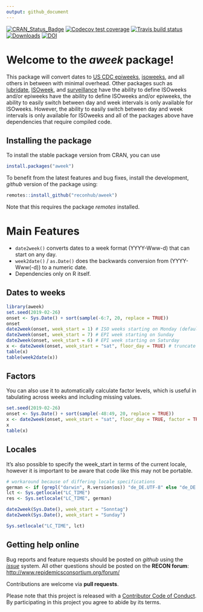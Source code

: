 ```yaml
---
output: github_document
---
```


<!-- badges: start -->

[![CRAN_Status_Badge](http://www.r-pkg.org/badges/version-ago/aweek)](https://cran.r-project.org/package=aweek) 
[![Codecov test coverage](https://codecov.io/gh/reconhub/aweek/branch/master/graph/badge.svg)](https://codecov.io/gh/reconhub/aweek?branch=master) 
[![Travis build status](https://travis-ci.org/reconhub/aweek.svg?branch=master)](https://travis-ci.org/reconhub/aweek)
[![Downloads](https://cranlogs.r-pkg.org/badges/grand-total/aweek?color=ff69b4)](https://cran.r-project.org/package=aweek)
[![DOI](https://zenodo.org/badge/172648833.svg)](https://zenodo.org/badge/latestdoi/172648833)

<!-- badges: end -->

# Welcome to the *aweek* package!

This package will convert dates to
[US CDC epiweeks](https://wwwn.cdc.gov/nndss/document/MMWR_Week_overview.pdf),
[isoweeks](http://en.wikipedia.org/wiki/ISO_week_date), and all others in
between with minimal overhead. Other packages such as
[lubridate](https://github.com/tidyverse/lubridate),
[ISOweek](https://cran.r-project.org/package=ISOweek), and
[surveillance](http://surveillance.r-forge.r-project.org/) have the ability to
define ISOweeks and/or epiweeks have the ability to define ISOweeks and/or
epiweeks, the ability to easily switch between day and week intervals is only
available for ISOweeks. However, the ability to easily switch between day and
week intervals is only available for ISOweeks and all of the packages above
have dependencies that require compiled code.

## Installing the package

To install the stable package version from CRAN, you can use

```r
install.packages("aweek")
```


To benefit from the latest features and bug fixes, install the development, *github* version of the package using:

```r
remotes::install_github("reconhub/aweek")
```

Note that this requires the package *remotes* installed.


# Main Features

 - `date2week()` converts dates to a week format (YYYY-Www-d) that can start on 
   any day. 
 - `week2date()` / `as.Date()` does the backwards conversion from (YYYY-Www(-d)) to
   a numeric date. 
 - Dependencies only on R itself.

<!-- -->

## Dates to weeks

```r

library(aweek)
set.seed(2019-02-26)
onset <- Sys.Date() + sort(sample(-6:7, 20, replace = TRUE))
onset
date2week(onset, week_start = 1) # ISO weeks starting on Monday (default)
date2week(onset, week_start = 7) # EPI week starting on Sunday
date2week(onset, week_start = 6) # EPI week starting on Saturday
x <- date2week(onset, week_start = "sat", floor_day = TRUE) # truncate to just the weeks
table(x)
table(week2date(x))
```


## Factors

You can also use it to automatically calculate factor levels, which is useful
in tabulating across weeks and including missing values. 

```r
set.seed(2019-02-26)
onset <- Sys.Date() + sort(sample(-48:49, 20, replace = TRUE))
x <- date2week(onset, week_start = "sat", floor_day = TRUE, factor = TRUE)
x
table(x)
```

## Locales

It's also possible to specify the week_start in terms of the current locale, 
however it is important to be aware that code like this may not be portable.

```r

# workaround because of differing locale specifications
german <- if (grepl("darwin", R.version$os)) "de_DE.UTF-8" else "de_DE.utf8"
lct <- Sys.getlocale("LC_TIME")
res <- Sys.setlocale("LC_TIME", german)

date2week(Sys.Date(), week_start = "Sonntag")
date2week(Sys.Date(), week_start = "Sunday")

Sys.setlocale("LC_TIME", lct)

```



## Getting help online

Bug reports and feature requests should be posted on *github* using the [*issue*](http://github.com/reconhub/aweek/issues) system. All other questions should be posted on the **RECON forum**: <br>
[http://www.repidemicsconsortium.org/forum/](http://www.repidemicsconsortium.org/forum/)

Contributions are welcome via **pull requests**.

Please note that this project is released with a [Contributor Code of Conduct](CONDUCT.md). By participating in this project you agree to abide by its terms.

